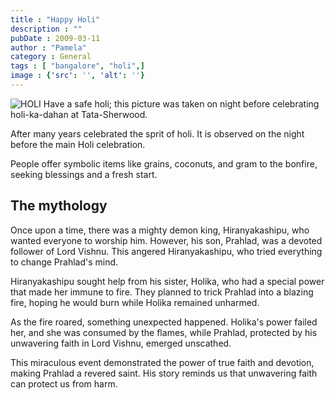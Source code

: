 ```yaml
---
title : "Happy Holi"
description : ""
pubDate : 2009-03-11
author : "Pamela"
category : General
tags : [ "bangalore", "holi",]
image : {'src': '', 'alt': ''}
---
```


<Image src={pic1} alt="HOLI"/>
Have a safe holi; this picture was taken on night before celebrating holi-ka-dahan at Tata-Sherwood.

After many years celebrated the sprit of holi. It is observed on the night before the main Holi celebration.

People offer symbolic items like grains, coconuts, and gram to the bonfire, seeking blessings and a fresh start.

## The mythology

Once upon a time, there was a mighty demon king, Hiranyakashipu, who wanted everyone to worship him. However, his son, Prahlad, was a devoted follower of Lord Vishnu. This angered Hiranyakashipu, who tried everything to change Prahlad's mind.

Hiranyakashipu sought help from his sister, Holika, who had a special power that made her immune to fire. They planned to trick Prahlad into a blazing fire, hoping he would burn while Holika remained unharmed.

As the fire roared, something unexpected happened. Holika's power failed her, and she was consumed by the flames, while Prahlad, protected by his unwavering faith in Lord Vishnu, emerged unscathed.

This miraculous event demonstrated the power of true faith and devotion, making Prahlad a revered saint. His story reminds us that unwavering faith can protect us from harm.